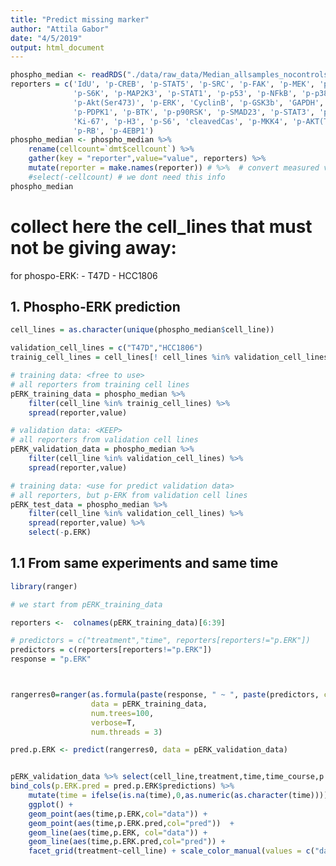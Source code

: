 ```yaml
---
title: "Predict missing marker"
author: "Attila Gabor"
date: "4/5/2019"
output: html_document
---
```





```r
phospho_median <- readRDS("./data/raw_data/Median_allsamples_nocontrols_withcellcount.rds") %>% as_tibble()
reporters = c('IdU', 'p-CREB', 'p-STAT5', 'p-SRC', 'p-FAK', 'p-MEK', 'p-MAPKAPK2',
			  'p-S6K', 'p-MAP2K3', 'p-STAT1', 'p-p53', 'p-NFkB', 'p-p38', 'p-AMPK',
			  'p-Akt(Ser473)', 'p-ERK', 'CyclinB', 'p-GSK3b', 'GAPDH', 'p-MKK3-MKK6',
			  'p-PDPK1', 'p-BTK', 'p-p90RSK', 'p-SMAD23', 'p-STAT3', 'p-JNK',
			  'Ki-67', 'p-H3', 'p-S6', 'cleavedCas', 'p-MKK4', 'p-AKT(Thr308)',
			  'p-RB', 'p-4EBP1')
phospho_median <- phospho_median %>%
	rename(cellcount=`dmt$cellcount`) %>% 
	gather(key = "reporter",value="value", reporters) %>%
	mutate(reporter = make.names(reporter)) # %>%  # convert measured values to valid names to avoid later isssues 
	#select(-cellcount) # we dont need this info
phospho_median
```

# collect here the cell_lines that must not be giving away:
for phospo-ERK:
- T47D
- HCC1806



## 1. Phospho-ERK prediction

```r
cell_lines = as.character(unique(phospho_median$cell_line))

validation_cell_lines = c("T47D","HCC1806")
trainig_cell_lines = cell_lines[! cell_lines %in% validation_cell_lines]

# training data: <free to use>
# all reporters from training cell lines
pERK_training_data = phospho_median %>% 
	filter(cell_line %in% trainig_cell_lines) %>%
	spread(reporter,value)

# validation data: <KEEP>
# all reporters from validation cell lines
pERK_validation_data = phospho_median %>% 
	filter(cell_line %in% validation_cell_lines) %>%
	spread(reporter,value)

# training data: <use for predict validation data>
# all reporters, but p-ERK from validation cell lines
pERK_test_data = phospho_median %>% 
	filter(cell_line %in% validation_cell_lines) %>%
	spread(reporter,value) %>%
	select(-p.ERK)
```

## 1.1 From same experiments and same time

```r
library(ranger)

# we start from pERK_training_data

reporters <-  colnames(pERK_training_data)[6:39]

# predictors = c("treatment","time", reporters[reporters!="p.ERK"])
predictors = c(reporters[reporters!="p.ERK"])
response = "p.ERK"



rangerres0=ranger(as.formula(paste(response, " ~ ", paste(predictors, collapse= "+"))),
				  data = pERK_training_data, 
				  num.trees=100,
				  verbose=T,
				  num.threads = 3)

pred.p.ERK <- predict(rangerres0, data = pERK_validation_data)


pERK_validation_data %>% select(cell_line,treatment,time,time_course,p.ERK) %>%
bind_cols(p.ERK.pred = pred.p.ERK$predictions) %>%
	mutate(time = ifelse(is.na(time),0,as.numeric(as.character(time)))) %>%
	ggplot() +
	geom_point(aes(time,p.ERK,col="data")) + 
	geom_point(aes(time,p.ERK.pred,col="pred"))  + 
	geom_line(aes(time,p.ERK, col="data")) + 
	geom_line(aes(time,p.ERK.pred,col="pred")) +
	facet_grid(treatment~cell_line) + scale_color_manual(values = c("data" = "black", "pred" = "red"))


```




